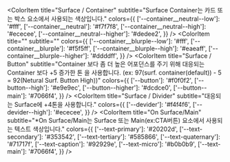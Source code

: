 
<style>{`.docblock-colorpalette > div { gap: 0 10px; }`}</style>

<Meta title="Tokens/Colors" />

<ColorPalette>
  <ColorItem
    title="Base"
    subtitle=""
    colors={{ ['--color--main']: '#7066f4', ['--color--danger']: '#ff2541' }}
  />
  <ColorItem
    title="Surface (=Background)"
    subtitle="Surface는 Background 색상을 의미합니다."
    colors={{
      ['--background']: '#fff',
      ['--background__neutral']: '#f7f7f8',
      ['--background__blurple']: '#f5f5ff',
    }}
  />

  <ColorItem
    title="Surface / Container"
    subtitle="Surface Container는 카드 또는 박스 요소에서 사용되는 색상입니다."
    colors={{
      ['--container__neutral--low']: '#fff',
      ['--container__neutral']: '#f7f7f8',
      ['--container__neutral--high']: '#ececee',
      ['--container__neutral--higher']: '#dedee2',
    }}
  />
  <ColorItem
    title=""
    subtitle=""
    colors={{
      ['--container__blurple--low']: '#fff',
      ['--container__blurple']: '#f5f5ff',
      ['--container__blurple--high']: '#eaeaff',
      ['--container__blurple--higher']: '#ddddff',
    }}
  />
  <ColorItem
    title="Surface / Button"
    subtitle="Container 보다 좀 더 높은 어포던스를 주기 위해 대응되는 Container 보다 +5 증가한 톤 을 사용합니다. (ex: 97(surf. container(default)) - 5 = 92(Netural Surf. Button High))"
    colors={{
      ['--button']: '#f0f0f2',
      ['--button--high']: '#e9e9ec',
      ['--button--higher']: '#dcdce0',
      ['--button--main']: '#7066f4',
    }}
  />
  <ColorItem
    title="Surface / Divider"
    subtitle="대응되는 Surface에 +4톤을 사용합니다."
    colors={{
      ['--devider']: '#f4f4f6',
      ['--devider--high']: '#ececee',
    }}
  />
  <ColorItem
    title="On Surface/Main"
    subtitle="*On Surface/Main는 Surface 또는 Main(ex:CTA버튼) 요소에서 사용되는 텍스트 색상입니다."
    colors={{
      ['--text-primary']: '#20202d',
      ['--text-secondary']: '#353542',
      ['--text-tertiary']: '#585866',
      ['--text-quaternary']: '#71717f',
      ['--text-caption']: '#92929e',
      ['--text-micro']: '#b0b0b9',
      ['--text-main']: '#7066f4',
    }}
  />
</ColorPalette>
